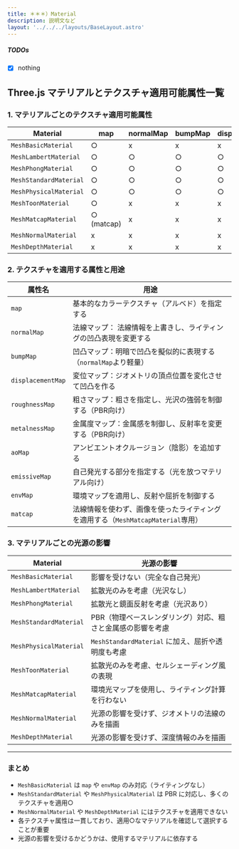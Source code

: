 ```yaml
---
title: ＊＊＊）Material
description: 説明文など
layout: '../../../layouts/BaseLayout.astro'
---
```

 <style>{`

.sl-markdown-content > main > hr:not(:where(.not-content *)) {
  border: none !important;
  border-bottom: 4px double white !important;
  margin-bottom: 14px;
}
 
.sl-markdown-content div.ec-line {
margin-top: 0 !important;
font-size:10px;
}
.sl-markdown-content{
 font-size:15px;
}

.sl-markdown-content p,table,div.expressive-code {
 padding:0em;
 margin-top: 0em !important;
 margin-left: 1em !important;
}

.sl-markdown-content p {
 text-indent: 1em;
}
.sl-markdown-content li p {
  text-indent: 0;
  margin-left:0 !important;
}

.sl-markdown-content ul,ol,li::marker {
 padding-left:2em;
 margin-top: 0em !important;
 margin-left: 1em !important;
}


.sl-markdown-content h3::before {
content: "> ";
} 
.sl-markdown-content h4::before {
content: ">> ";
} 
.sl-markdown-content h5::before {
content: ">>> ";
} 
.sl-markdown-content h6::before {
content: ">>>> ";
} 

h1,h2,h3,h4,h5,h6 {
 margin-top: 1em !important;

}

figure pre {
 margin-top: 0.4em !important;
}
.sl-markdown-content h1 {
 font-size:27px;
 text-decoration: underline;
 font-weight: bold
}

.sl-markdown-content h2 {
 font-size:26px;
 font-weight: normal;
 text-decoration: underline;
}

.sl-markdown-content h3 {
 font-size:24px;
 font-weight: normal;
 font-style: italic;
 text-decoration: underline;
}

.sl-markdown-content h4 {
 font-size:22px;
 font-weight: normal;
 font-style: italic; 
 text-decoration: underline;
 margin-top: 2px;
}
.sl-markdown-content h5 {
 font-size:18px;
 font-weight: bold;
 font-style: italic; 
 text-decoration: underline;
}
.sl-markdown-content h6 {
 font-size:15px;
 font-weight: bold;
 font-style: italic; 
 text-decoration: underline;
}

.sl-markdown-content th {
 font-size:13px;
}
.sl-markdown-content td {
 font-size:13px;
}
`}</style>




<TimeStamp fileUrl={import.meta.url} />


 <style>{`
table {
  width: 100%;
  table-layout: fixed; /* 列幅を固定 */
}

th:nth-child(1), td:nth-child(1) {
  width: 90px; /* 1列目の幅 */
  max-width: 100px;
  word-break: break-word; /* 適切な折り返し */
  white-space: normal; /* 折り返しを許可 */
  overflow-wrap: break-word;
}

th:nth-child(n+2), td:nth-child(n+2) {
  width: 60px; /* 2列目以降の幅 */
  word-break: break-all; /* 単語途中でも折り返し */
  white-space: normal;
  overflow-wrap: break-word;
}
`}</style>

##### TODOs

 - [x] nothing

## Three.js マテリアルとテクスチャ適用可能属性一覧

### 1. マテリアルごとのテクスチャ適用可能属性

| Material | map | normalMap | bumpMap | displacementMap | roughnessMap | metalnessMap | aoMap | emissiveMap| envMap|
|-------------|---------------------|---------------------|---------------------|---------------------|---------------------|---------------------|---------------------|---------------------|---------------------|
| `MeshBasicMaterial` | ○ | x | x | x | x | x | x | x | ○ |
| `MeshLambertMaterial` | ○ | ○ | ○ | ○ | x | x | ○ | ○ | ○ |
| `MeshPhongMaterial` | ○ | ○ | ○ | ○ | x | x | ○ | ○ | ○ |
| `MeshStandardMaterial` | ○ | ○ | ○ | ○ | ○ | ○ | ○ | ○ | ○ |
| `MeshPhysicalMaterial` | ○ | ○ | ○ | ○ | ○ | ○ | ○ | ○ | ○ |
| `MeshToonMaterial` | ○ | x | x | x | x | x | ○ | ○ | ○ |
| `MeshMatcapMaterial` | ○ (matcap) | x | x | x | x | x | x | x | x |
| `MeshNormalMaterial` | x | x | x | x | x | x | x | x | x |
| `MeshDepthMaterial` | x | x | x | x | x | x | x | x | x |

### 2. テクスチャを適用する属性と用途

| 属性名 | 用途 |
|-----------|--------|
| `map` | 基本的なカラーテクスチャ（アルベド）を指定する |
| `normalMap` |法線マップ： 法線情報を上書きし、ライティングの凹凸表現を変更する |
| `bumpMap` | 凹凸マップ：明暗で凹凸を擬似的に表現する（`normalMap`より軽量） |
| `displacementMap` | 変位マップ：ジオメトリの頂点位置を変化させて凹凸を作る |
| `roughnessMap` | 粗さマップ：粗さを指定し、光沢の強弱を制御する（PBR向け） |
| `metalnessMap` | 金属度マップ：金属感を制御し、反射率を変更する（PBR向け） |
| `aoMap` | アンビエントオクルージョン（陰影）を追加する |
| `emissiveMap` | 自己発光する部分を指定する（光を放つマテリアル向け） |
| `envMap` | 環境マップを適用し、反射や屈折を制御する |
| `matcap` | 法線情報を使わず、画像を使ったライティングを適用する（`MeshMatcapMaterial`専用） |

### 3. マテリアルごとの光源の影響

| Material | 光源の影響 |
|-------------|----------------------|
| `MeshBasicMaterial` | 影響を受けない（完全な自己発光） |
| `MeshLambertMaterial` | 拡散光のみを考慮（光沢なし） |
| `MeshPhongMaterial` | 拡散光と鏡面反射を考慮（光沢あり） |
| `MeshStandardMaterial` | PBR（物理ベースレンダリング）対応、粗さと金属感の影響を考慮 |
| `MeshPhysicalMaterial` | `MeshStandardMaterial` に加え、屈折や透明度も考慮 |
| `MeshToonMaterial` | 拡散光のみを考慮、セルシェーディング風の表現 |
| `MeshMatcapMaterial` | 環境光マップを使用し、ライティング計算を行わない |
| `MeshNormalMaterial` | 光源の影響を受けず、ジオメトリの法線のみを描画 |
| `MeshDepthMaterial` | 光源の影響を受けず、深度情報のみを描画 |

---

### まとめ
- `MeshBasicMaterial` は `map` や `envMap` のみ対応（ライティングなし）
- `MeshStandardMaterial` や `MeshPhysicalMaterial` は PBR に対応し、多くのテクスチャを適用○
- `MeshNormalMaterial` や `MeshDepthMaterial` にはテクスチャを適用できない
- 各テクスチャ属性は一貫しており、適用○なマテリアルを確認して選択することが重要
- 光源の影響を受けるかどうかは、使用するマテリアルに依存する


